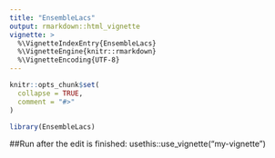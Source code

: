 ```yaml
---
title: "EnsembleLacs"
output: rmarkdown::html_vignette
vignette: >
  %\VignetteIndexEntry{EnsembleLacs}
  %\VignetteEngine{knitr::rmarkdown}
  %\VignetteEncoding{UTF-8}
---
```


```r
knitr::opts_chunk$set(
  collapse = TRUE,
  comment = "#>"
)
```

```r
library(EnsembleLacs)
```

##Run after the edit is finished: usethis::use_vignette("my-vignette")
